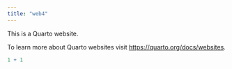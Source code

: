 ```yaml
---
title: "web4"
---
```


This is a Quarto website.

To learn more about Quarto websites visit <https://quarto.org/docs/websites>.

```r
1 + 1
```
